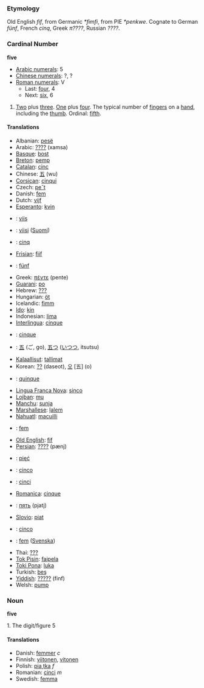=== Etymology ===
Old English ''fíf'', from Germanic ''*fimfi'', from PIE ''*penkwe''. Cognate to German ''fünf'', French ''cinq'', Greek ''π????'', Russian ''????''.

=== Cardinal Number ===
'''five'''

*[[w:Arabic Numerals|Arabic numerals]]: 5
*[[w:Chinese numerals|Chinese numerals]]: ?, ?
*[[w:Roman numerals|Roman numerals]]: V
**Last: [[four]], 4
**Next: [[six]], 6

# [[Two]] plus [[three]]. [[One]] plus [[four]]. The typical number of [[finger]]s on a [[hand]], including the [[thumb]]. Ordinal: [[fifth]].

==== Translations ====
*Albanian: [[pesë]]
*Arabic: [[????]] (xamsa)
*[[Basque]]: [[bost]]
*[[Breton]]: [[pemp]]
*[[Catalan]]: [[cinc]]
*Chinese: [[五]] (wu)
*[[Corsican]]: [[cinqui]]
*Czech: [[peˇt]]
*Danish: [[fem]]
*Dutch: [[vijf]]
*[[Esperanto]]: [[kvin]]
*{{et}}: [[viis]]
*{{fi}}: [[viisi]] ([[:fi:viisi|Suomi]])
*{{fr}}: [[cinq]]
*[[Frisian]]: [[fiif]]
*{{de}}: [[fünf]]
*Greek: [[πέντε]] (pente)
*[[Guarani]]: [[po]]
*Hebrew: [[???]]
*Hungarian: [[öt]]
*Icelandic: [[fimm]]
*[[Ido]]: [[kin]]
*Indonesian: [[lima]]
*[[Interlingua]]: [[cinque]]
*{{it}}: [[cinque]]
*{{ja}}: [[五]] (ご, go), [[五つ]] ([[いつつ]], itsutsu)
*[[Kalaallisut]]: [[tallimat]]
*Korean: [[??]] (daseot), [[오]] [五] (o)
*{{la}}: [[quinque]]
*[[Lingua Franca Nova]]: [[sinco]]
*[[Lojban]]: [[mu]]
*[[Manchu]]: [[sunja]]
*[[Marshallese]]: [[ļalem]]
*[[Nahuatl]]: [[macuilli]]
*{{no}}: [[fem]]
*[[Old English]]: [[fif]]
*[[Persian]]: [[????]] (pænj)
*{{pl}}: [[pięć]]
*{{pt}}: [[cinco]]
*{{ro}}: [[cinci]]
*[[Romanica]]: [[cinque]]
*{{ru}}: [[пять]] (pjatj)
*[[Slovio]]: [[piat]]
*{{es}}: [[cinco]]
*{{sv}}: [[fem]] ([[:sv:fem|Svenska]])
*Thai: [[???]]
*[[Tok Pisin]]: [[faipela]]
*[[Toki Pona]]: [[luka]]
*Turkish: [[beş]]
*[[Yiddish]]: [[?????]] (finf)
*Welsh: [[pump]]

=== Noun ===
'''five'''

1. The digit/figure 5

==== Translations ====
*Danish: [[femmer]] ''c''
*Finnish: [[viitonen]], [[vitonen]]
*Polish: [[pia˛tka]] ''f''
*Romanian: [[cinci]] ''m''
*Swedish: [[femma]]